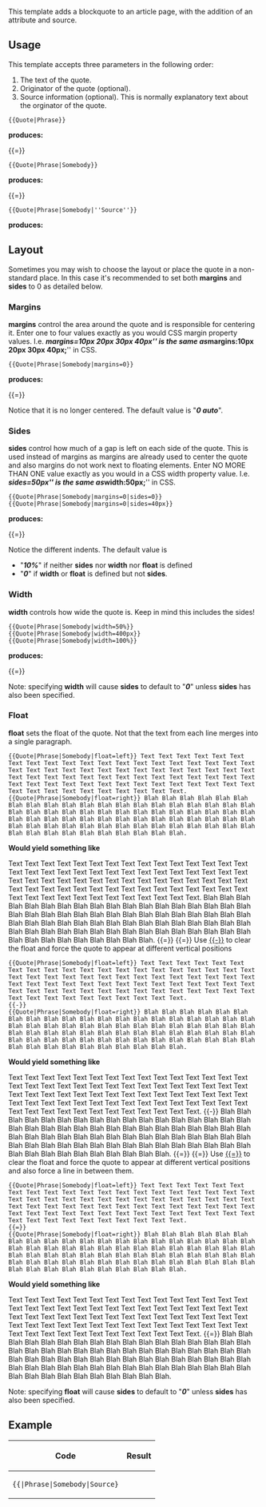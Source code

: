 This template adds a blockquote to an article page, with the addition of an attribute and source.

== Usage ==
This template accepts three parameters in the following order:
# The text of the quote.
# Originator of the quote (optional).
# Source information (optional). This is normally explanatory text about the orginator of the quote.

<code><nowiki>{{Quote|Phrase}}</nowiki></code> 

'''produces:'''

{{Quote|Phrase}}

{{=}}

<code><nowiki>{{Quote|Phrase|Somebody}}</nowiki></code> 

'''produces:'''

{{Quote|Phrase|Somebody}}

{{=}}

<code><nowiki>{{Quote|Phrase|Somebody|''Source''}}</nowiki></code> 

'''produces:'''

{{Quote|Phrase|Somebody|''Source''}}

== Layout ==
Sometimes you may wish to choose the layout or place the quote in a non-standard place. In this case it's recommended to set both '''margins''' and '''sides''' to 0 as detailed below.

=== Margins ===
'''margins''' control the area around the quote and is responsible for centering it. Enter one to four values exactly as you would CSS margin property values. I.e. '''''margins=10px 20px 30px 40px''''' is the same as '''''margins:10px 20px 30px 40px;''''' in CSS.

 <code><nowiki>{{Quote|Phrase|Somebody|margins=0}}</nowiki></code> 

'''produces:'''

{{Quote|Phrase|Somebody|margins=0}}

{{=}}

Notice that it is no longer centered. The default value is "'''''0 auto'''''".

=== Sides ===
'''sides''' control how much of a gap is left on each side of the quote. This is used instead of margins as margins are already used to center the quote and also margins do not work next to floating elements. Enter NO MORE THAN ONE value exactly as you would in a CSS width property value. I.e. '''''sides=50px''''' is the same as '''''width:50px;''''' in CSS.

 <code><nowiki>{{Quote|Phrase|Somebody|margins=0|sides=0}}</nowiki></code>
 <code><nowiki>{{Quote|Phrase|Somebody|margins=0|sides=40px}}</nowiki></code>
'''produces:'''

{{Quote|Phrase|Somebody|margins=0|sides=0}}
{{Quote|Phrase|Somebody|margins=0|sides=40px}}

{{=}}

Notice the different indents. The default value is
* "'''''10%'''''" if neither '''sides''' nor '''width''' nor '''float''' is defined 
* "'''''0'''''" if '''width''' or '''float''' is defined but not '''sides'''.

=== Width ===
'''width''' controls how wide the quote is. Keep in mind this includes the sides!

 <code><nowiki>{{Quote|Phrase|Somebody|width=50%}}</nowiki></code>
 <code><nowiki>{{Quote|Phrase|Somebody|width=400px}}</nowiki></code>
 <code><nowiki>{{Quote|Phrase|Somebody|width=100%}}</nowiki></code>
'''produces:'''

{{Quote|Phrase|Somebody|width=50%}}
{{Quote|Phrase|Somebody|width=400px}}
{{Quote|Phrase|Somebody|width=100%}}

{{=}}

Note: specifying '''width''' will cause '''sides''' to default to "'''''0'''''" unless '''sides''' has also been specified.

=== Float ===
'''float''' sets the float of the quote. Not that the text from each line merges into a single paragraph.

 <code><nowiki>{{Quote|Phrase|Somebody|float=left}} Text Text Text Text Text Text Text Text Text Text Text Text Text Text Text Text Text Text Text Text Text Text Text Text Text Text Text Text Text Text Text Text Text Text Text Text Text Text Text Text Text Text Text Text Text Text Text Text Text Text Text Text Text Text Text Text Text Text Text Text Text Text Text Text Text Text Text Text Text Text Text Text.</nowiki></code>
 <code><nowiki>{{Quote|Phrase|Somebody|float=right}} Blah Blah Blah Blah Blah Blah Blah Blah Blah Blah Blah Blah Blah Blah Blah Blah Blah Blah Blah Blah Blah Blah Blah Blah Blah Blah Blah Blah Blah Blah Blah Blah Blah Blah Blah Blah Blah Blah Blah Blah Blah Blah Blah Blah Blah Blah Blah Blah Blah Blah Blah Blah Blah Blah Blah Blah Blah Blah Blah Blah Blah Blah Blah Blah Blah Blah Blah Blah Blah Blah Blah Blah.</nowiki></code>

'''Would yield something like'''

{{Quote|Phrase|Somebody|float=left}} Text Text Text Text Text Text Text Text Text Text Text Text Text Text Text Text Text Text Text Text Text Text Text Text Text Text Text Text Text Text Text Text Text Text Text Text Text Text Text Text Text Text Text Text Text Text Text Text Text Text Text Text Text Text Text Text Text Text Text Text Text Text Text Text Text Text Text Text Text Text Text Text.
{{Quote|Phrase|Somebody|float=right}} Blah Blah Blah Blah Blah Blah Blah Blah Blah Blah Blah Blah Blah Blah Blah Blah Blah Blah Blah Blah Blah Blah Blah Blah Blah Blah Blah Blah Blah Blah Blah Blah Blah Blah Blah Blah Blah Blah Blah Blah Blah Blah Blah Blah Blah Blah Blah Blah Blah Blah Blah Blah Blah Blah Blah Blah Blah Blah Blah Blah Blah Blah Blah Blah Blah Blah Blah Blah Blah Blah Blah Blah.
{{=}}
{{H}}
{{=}}
Use [[:Template:-|<nowiki>{{-}}</nowiki>]] to clear the float and force the quote to appear at different vertical positions

 <code><nowiki>{{Quote|Phrase|Somebody|float=left}} Text Text Text Text Text Text Text Text Text Text Text Text Text Text Text Text Text Text Text Text Text Text Text Text Text Text Text Text Text Text Text Text Text Text Text Text Text Text Text Text Text Text Text Text Text Text Text Text Text Text Text Text Text Text Text Text Text Text Text Text Text Text Text Text Text Text Text Text Text Text Text Text.</nowiki></code>
 <code><nowiki>{{-}}</nowiki></code> 
 <code><nowiki>{{Quote|Phrase|Somebody|float=right}} Blah Blah Blah Blah Blah Blah Blah Blah Blah Blah Blah Blah Blah Blah Blah Blah Blah Blah Blah Blah Blah Blah Blah Blah Blah Blah Blah Blah Blah Blah Blah Blah Blah Blah Blah Blah Blah Blah Blah Blah Blah Blah Blah Blah Blah Blah Blah Blah Blah Blah Blah Blah Blah Blah Blah Blah Blah Blah Blah Blah Blah Blah Blah Blah Blah Blah Blah Blah Blah Blah Blah Blah.</nowiki></code>

'''Would yield something like'''

{{Quote|Phrase|Somebody|float=left}} Text Text Text Text Text Text Text Text Text Text Text Text Text Text Text Text Text Text Text Text Text Text Text Text Text Text Text Text Text Text Text Text Text Text Text Text Text Text Text Text Text Text Text Text Text Text Text Text Text Text Text Text Text Text Text Text Text Text Text Text Text Text Text Text Text Text Text Text Text Text Text Text.
{{-}}
{{Quote|Phrase|Somebody|float=right}} Blah Blah Blah Blah Blah Blah Blah Blah Blah Blah Blah Blah Blah Blah Blah Blah Blah Blah Blah Blah Blah Blah Blah Blah Blah Blah Blah Blah Blah Blah Blah Blah Blah Blah Blah Blah Blah Blah Blah Blah Blah Blah Blah Blah Blah Blah Blah Blah Blah Blah Blah Blah Blah Blah Blah Blah Blah Blah Blah Blah Blah Blah Blah Blah Blah Blah Blah Blah Blah Blah Blah Blah.
{{=}}
{{H}}
{{=}}
Use [[:Template:=|<nowiki>{{=}}</nowiki>]] to clear the float and force the quote to appear at different vertical positions and also force a line in between them.

 <code><nowiki>{{Quote|Phrase|Somebody|float=left}} Text Text Text Text Text Text Text Text Text Text Text Text Text Text Text Text Text Text Text Text Text Text Text Text Text Text Text Text Text Text Text Text Text Text Text Text Text Text Text Text Text Text Text Text Text Text Text Text Text Text Text Text Text Text Text Text Text Text Text Text Text Text Text Text Text Text Text Text Text Text Text Text.</nowiki></code> 
 <code><nowiki>{{=}}</nowiki></code>
 <code><nowiki>{{Quote|Phrase|Somebody|float=right}} Blah Blah Blah Blah Blah Blah Blah Blah Blah Blah Blah Blah Blah Blah Blah Blah Blah Blah Blah Blah Blah Blah Blah Blah Blah Blah Blah Blah Blah Blah Blah Blah Blah Blah Blah Blah Blah Blah Blah Blah Blah Blah Blah Blah Blah Blah Blah Blah Blah Blah Blah Blah Blah Blah Blah Blah Blah Blah Blah Blah Blah Blah Blah Blah Blah Blah Blah Blah Blah Blah Blah Blah.</nowiki></code>

'''Would yield something like'''

{{Quote|Phrase|Somebody|float=left}} Text Text Text Text Text Text Text Text Text Text Text Text Text Text Text Text Text Text Text Text Text Text Text Text Text Text Text Text Text Text Text Text Text Text Text Text Text Text Text Text Text Text Text Text Text Text Text Text Text Text Text Text Text Text Text Text Text Text Text Text Text Text Text Text Text Text Text Text Text Text Text Text.
{{=}}
{{Quote|Phrase|Somebody|float=right}} Blah Blah Blah Blah Blah Blah Blah Blah Blah Blah Blah Blah Blah Blah Blah Blah Blah Blah Blah Blah Blah Blah Blah Blah Blah Blah Blah Blah Blah Blah Blah Blah Blah Blah Blah Blah Blah Blah Blah Blah Blah Blah Blah Blah Blah Blah Blah Blah Blah Blah Blah Blah Blah Blah Blah Blah Blah Blah Blah Blah Blah Blah Blah Blah Blah Blah Blah Blah Blah Blah Blah Blah.


Note: specifying '''float''' will cause '''sides''' to default to "'''''0'''''" unless '''sides''' has also been specified.

== Example ==
{| {{prettytable}}
! Code
! Result
|-
| valign="top" | <code>{&#123;{{BASEPAGENAME}}&#124;Phrase|Somebody|Source}</code>
| {{msg:{{BASEPAGENAME}}|Phrase|Somebody|Source}}
|}

<includeonly>
[[Category:Templates|{{PAGENAME}}]]
</includeonly><noinclude>
[[Category:Template documentation|{{PAGENAME}}]]
</noinclude>
